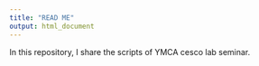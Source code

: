 ```yaml
---
title: "READ ME"
output: html_document
---
```

In this repository, I share the scripts of YMCA cesco lab seminar.